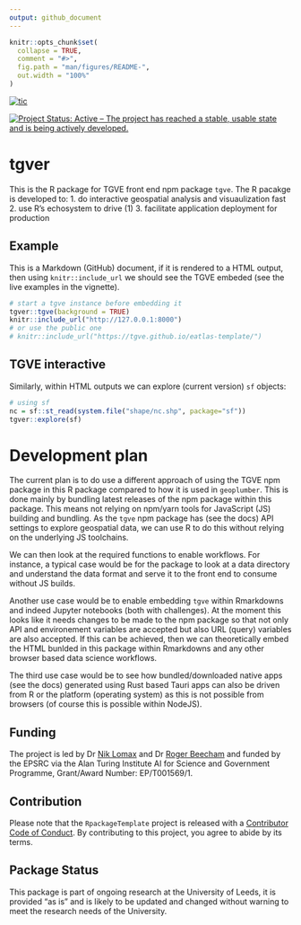 ```yaml
---
output: github_document
---
```


<!-- README.md is generated from README.Rmd. Please edit that file -->

```r
knitr::opts_chunk$set(
  collapse = TRUE,
  comment = "#>",
  fig.path = "man/figures/README-",
  out.width = "100%"
)
```

[![tic](https://github.com/tgve/tgver/actions/workflows/tic.yml/badge.svg)](https://github.com/tgve/tgver/actions/workflows/tic.yml)

[![Project Status: Active – The project has reached a stable, usable state and is being actively developed.](https://www.repostatus.org/badges/latest/wip.svg)](https://www.repostatus.org/#wip)

# tgver

This is the R package for TGVE front end npm package `tgve`. The R pacakge is developed to:
1. do interactive geospatial analysis and visuaulization fast
2. use R's echosystem to drive (1)
3. facilitate application deployment for production

## Example
This is a Markdown (GitHub) document, if it is rendered to a HTML output, then
using `knitr::include_url` we should see the TGVE embeded (see the live examples in the vignette).
```r
# start a tgve instance before embedding it
tgver::tgve(background = TRUE)
knitr::include_url("http://127.0.0.1:8000")
# or use the public one
# knitr::include_url("https://tgve.github.io/eatlas-template/")
```

## TGVE interactive
Similarly, within HTML outputs we can explore (current version) `sf` objects:

```r
# using sf
nc = sf::st_read(system.file("shape/nc.shp", package="sf"))
tgver::explore(sf)
```

# Development plan
The current plan is to do use a different approach of using the TGVE npm package in this R package compared to how it is used in `geoplumber`. This is done mainly by bundling latest releases of the npm package within this package. This means not relying on npm/yarn tools for JavaScript (JS) building and bundling. As the `tgve` npm package has (see the docs) API settings to explore geospatial data, we can use R to do this without relying on the underlying JS toolchains.

We can then look at the required functions to enable workflows. For instance, a typical case would be for the package to look at a data directory and understand the data format and serve it to the front end to consume without JS builds.

Another use case would be to enable embedding `tgve` within Rmarkdowns and indeed Jupyter notebooks (both with challenges). At the moment this looks like it needs changes to be made to the npm package so that not only API and environement variables are accepted but also URL (query) variables are also accepted. If this can be achieved, then we can theoretically embed the HTML bunlded in this package within Rmarkdowns and any other browser based data science workflows.

The third use case would be to see how bundled/downloaded native apps (see the docs) generated using Rust based Tauri apps can also be driven from R or the platform (operating system) as this is not possible from browsers (of course this is possible within NodeJS).

## Funding

The project is led by Dr [Nik
Lomax](https://environment.leeds.ac.uk/geography/staff/1064/dr-nik-lomax)
and Dr [Roger
Beecham](https://environment.leeds.ac.uk/geography/staff/1003/dr-roger-beecham)
and funded by the EPSRC via the Alan Turing Institute AI for Science and
Government Programme, Grant/Award Number: EP/T001569/1.

## Contribution

Please note that the `RpackageTemplate` project is released with a [Contributor Code of Conduct](CODE_OF_CONDUCT.md). By contributing to this project, you agree to abide by its terms.


## Package Status

This package is part of ongoing research at the University of Leeds, it is provided "as is" and is likely to be updated and changed without warning to meet the research needs of the University.
